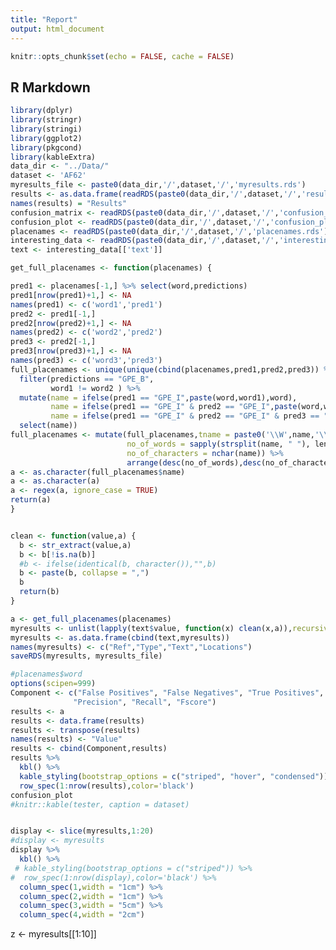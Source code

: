 ```yaml
---
title: "Report"
output: html_document
---
```


```r
knitr::opts_chunk$set(echo = FALSE, cache = FALSE)
```

## R Markdown


```r
library(dplyr)
library(stringr)
library(stringi)
library(ggplot2)
library(pkgcond)
library(kableExtra)
data_dir <- "../Data/"
dataset <- 'AF62'
myresults_file <- paste0(data_dir,'/',dataset,'/','myresults.rds')
results <- as.data.frame(readRDS(paste0(data_dir,'/',dataset,'/','results.rds')))
names(results) = "Results"
confusion_matrix <- readRDS(paste0(data_dir,'/',dataset,'/','confusion_matrix.rds'))
confusion_plot <- readRDS(paste0(data_dir,'/',dataset,'/','confusion_plot.rds'))
placenames <- readRDS(paste0(data_dir,'/',dataset,'/','placenames.rds'))
interesting_data <- readRDS(paste0(data_dir,'/',dataset,'/','interesting_data.rds'))
text <- interesting_data[['text']]

get_full_placenames <- function(placenames) {

pred1 <- placenames[-1,] %>% select(word,predictions)
pred1[nrow(pred1)+1,] <- NA
names(pred1) <- c('word1','pred1')
pred2 <- pred1[-1,]
pred2[nrow(pred2)+1,] <- NA
names(pred2) <- c('word2','pred2')
pred3 <- pred2[-1,]
pred3[nrow(pred3)+1,] <- NA
names(pred3) <- c('word3','pred3')
full_placenames <- unique(unique(cbind(placenames,pred1,pred2,pred3)) %>%
  filter(predictions == "GPE_B",
         word1 != word2 ) %>%
  mutate(name = ifelse(pred1 == "GPE_I",paste(word,word1),word),
         name = ifelse(pred1 == "GPE_I" & pred2 == "GPE_I",paste(word,word1,word2),name),
         name = ifelse(pred1 == "GPE_I" & pred2 == "GPE_I" & pred3 == "GPE_I", paste(word,word1,word2,word3),name)) %>%
  select(name))
full_placenames <- mutate(full_placenames,tname = paste0('\\W',name,'\\W'),
                          no_of_words = sapply(strsplit(name, " "), length),
                          no_of_characters = nchar(name)) %>%
                          arrange(desc(no_of_words),desc(no_of_characters))
a <- as.character(full_placenames$name)
a <- as.character(a)
a <- regex(a, ignore_case = TRUE)
return(a)
}


clean <- function(value,a) {
  b <- str_extract(value,a)
  b <- b[!is.na(b)]
  #b <- ifelse(identical(b, character()),"",b)
  b <- paste(b, collapse = ",")
  b
  return(b)
}

a <- get_full_placenames(placenames)
myresults <- unlist(lapply(text$value, function(x) clean(x,a)),recursive = FALSE)
myresults <- as.data.frame(cbind(text,myresults))
names(myresults) <- c("Ref","Type","Text","Locations")
saveRDS(myresults, myresults_file)


```

```r
#placenames$word
options(scipen=999)
Component <- c("False Positives", "False Negatives", "True Positives", "True Negatives",
              "Precision", "Recall", "Fscore")
results <- a
results <- data.frame(results)
results <- transpose(results) 
names(results) <- "Value"
results <- cbind(Component,results)
results %>%
  kbl() %>%
  kable_styling(bootstrap_options = c("striped", "hover", "condensed")) %>%
  row_spec(1:nrow(results),color='black')
confusion_plot
#knitr::kable(tester, caption = dataset)


display <- slice(myresults,1:20)
#display <- myresults
display %>%
  kbl() %>%
 # kable_styling(bootstrap_options = c("striped")) %>%
#  row_spec(1:nrow(display),color='black') %>%
  column_spec(1,width = "1cm") %>%
  column_spec(2,width = "1cm") %>%
  column_spec(3,width = "5cm") %>%
  column_spec(4,width = "2cm")
```


z <- myresults[[1:10]]